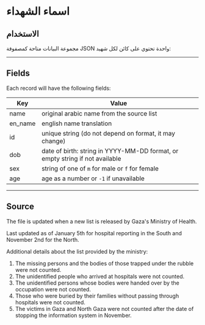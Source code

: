 # اسماء الشهداء

## الاستخدام

مجموعة البيانات متاحة كمصفوفة JSON واحدة تحتوي على كائن لكل شهيد:


<JSONFileLinks resource="KilledInGaza_V2" />

---

## Fields

Each record will have the following fields:

| Key     | Value                                                                        |
| ------- | ---------------------------------------------------------------------------- |
| name    | original arabic name from the source list                                    |
| en_name | english name translation                                                     |
| id      | unique string (do not depend on format, it may change)                       |
| dob     | date of birth: string in YYYY-MM-DD format, or empty string if not available |
| sex     | string of one of `m` for male or `f` for female                              |
| age     | age as a number or `-1` if unavailable                                       |

---

## Source

The file is updated when a new list is released by Gaza's Ministry of Health.

Last updated as of January 5th for hospital reporting in the South and November 2nd for the North.

Additional details about the list provided by the ministry:

1. The missing persons and the bodies of those trapped under the rubble were not counted.
2. The unidentified people who arrived at hospitals were not counted.
3. The unidentified persons whose bodies were handed over by the occupation were not counted.
4. Those who were buried by their families without passing through hospitals were not counted.
5. The victims in Gaza and North Gaza were not counted after the date of stopping the information system in November.
